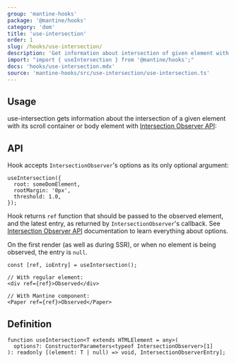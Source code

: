 ```yaml
---
group: 'mantine-hooks'
package: '@mantine/hooks'
category: 'dom'
title: 'use-intersection'
order: 1
slug: /hooks/use-intersection/
description: 'Get information about intersection of given element with its scroll container'
import: "import { useIntersection } from '@mantine/hooks';"
docs: 'hooks/use-intersection.mdx'
source: 'mantine-hooks/src/use-intersection/use-intersection.ts'
---
```



## Usage

use-intersection gets information about the intersection
of a given element with its scroll container or body element with [Intersection Observer API](https://developer.mozilla.org/en-US/docs/Web/API/Intersection_Observer_API):

<Demo data={HooksDemos.useIntersectionDemo} />

## API

Hook accepts `IntersectionObserver`'s options as its only optional argument:

```tsx
useIntersection({
  root: someDomElement,
  rootMargin: '0px',
  threshold: 1.0,
});
```

Hook returns `ref` function that should be passed to the observed element, and the latest entry, as returned by `IntersectionObserver`'s callback.
See [Intersection Observer API](https://developer.mozilla.org/en-US/docs/Web/API/Intersection_Observer_API) documentation to learn everything about options.

On the first render (as well as during SSR), or when no element is being observed, the entry is `null`.

```tsx
const [ref, ioEntry] = useIntersection();

// With regular element:
<div ref={ref}>Observed</div>

// With Mantine component:
<Paper ref={ref}>Observed</Paper>
```

## Definition

```tsx
function useIntersection<T extends HTMLElement = any>(
  options?: ConstructorParameters<typeof IntersectionObserver>[1]
): readonly [(element: T | null) => void, IntersectionObserverEntry];
```
